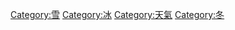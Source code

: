 {{Commonscat|Snow storms}}

[[Category:雪|Category:雪]]
[[Category:冰|Category:冰]]
[[Category:天氣|Category:天氣]]
[[Category:冬|Category:冬]]